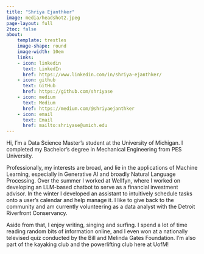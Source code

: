 ```yaml
---
title: "Shriya Ejanthker"
image: media/headshot2.jpeg
page-layout: full
2toc: false
about: 
    template: trestles
    image-shape: round
    image-width: 10em
    links:
    - icon: linkedin
      text: LinkedIn 
      href: https://www.linkedin.com/in/shriya-ejanthker/
    - icon: github
      text: GitHub
      href: https://github.com/shriyase
    - icon: medium
      text: Medium
      href: https://medium.com/@shriyaejanthker
    - icon: email
      text: Email
      href: mailto:shriyase@umich.edu
---
```


Hi, I'm a Data Science Master's student at the University of Michigan. I completed my Bachelor's degree in Mechanical Engineering from PES University.

Professionally, my interests are broad, and lie in the applications of Machine Learning, especially in Generative AI and broadly Natural Language Processing. 
Over the summer I worked at Wellfyn, where I worked on developing an LLM-based chatbot to serve as a financial investment advisor. In the winter I developed an assistant to intuitively schedule tasks onto a user's calendar and help manage it. 
I like to give back to the community and am currently volunteering as a data analyst with the Detroit Riverfront Conservancy.

Aside from that, I enjoy writing, singing and surfing. I spend a lot of time reading random bits of information online, and I even won at a nationally televised quiz conducted by the Bill and Melinda Gates Foundation.
I'm also part of the kayaking club and the powerlifting club here at UofM!
